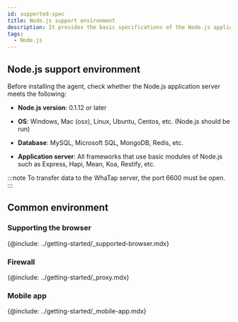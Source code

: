 ```yaml
---
id: supported-spec
title: Node.js support environment
description: It provides the basic specifications of the Node.js application server in which the WhaTap Monitoring service runs.
tags:
  - Node.js
---
```


## Node.js support environment

Before installing the agent, check whether the Node.js application server meets the following:

-   **Node.js version**: 0.1.12 or later

-   **OS**: Windows, Mac (osx), Linux, Ubuntu, Centos, etc. (Node.js should be run)

-   **Database**: MySQL, Microsoft SQL, MongoDB, Redis, etc.

-   **Application server**: All frameworks that use basic modules of Node.js such as Express, Hapi, Mean, Koa, Restify, etc.

:::note
To transfer data to the WhaTap server, the port 6600 must be open.
:::

## Common environment

### Supporting the browser

{@include: ../getting-started/_supported-browser.mdx}  

### Firewall

{@include: ../getting-started/_proxy.mdx}  

### Mobile app

{@include: ../getting-started/_mobile-app.mdx}  
